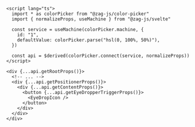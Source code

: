 ```svelte {14-16}
<script lang="ts">
  import * as colorPicker from "@zag-js/color-picker"
  import { normalizeProps, useMachine } from "@zag-js/svelte"

  const service = useMachine(colorPicker.machine, {
    id: "1",
    defaultValue: colorPicker.parse("hsl(0, 100%, 50%)"),
  })

  const api = $derived(colorPicker.connect(service, normalizeProps))
</script>

<div {...api.getRootProps()}>
  <!-- ... -->
  <div {...api.getPositionerProps()}>
    <div {...api.getContentProps()}>
      <button {...api.getEyeDropperTriggerProps()}>
        <EyeDropIcon />
      </button>
    </div>
  </div>
</div>
```
